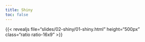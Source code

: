 ```yaml
---
title: Shiny
toc: false
---
```


:::{.column-page-inset-right}

{{< revealjs file="slides/02-shiny/01-shiny.html" height="500px" class="ratio ratio-16x9" >}}

:::
